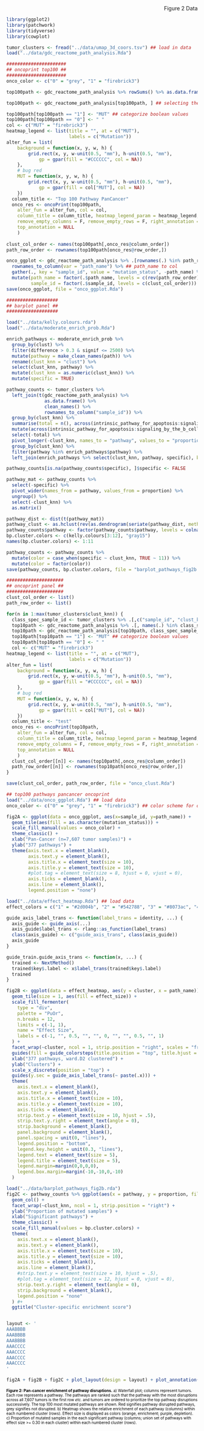 <div style="text-align: right"> Figure 2 Data </div>
```r
library(ggplot2)
library(patchwork)
library(tidyverse)
library(cowplot)
```

```r
tumor_clusters <- fread("../data/umap_3d_coors.tsv") ## load in data
load("../data/gdc_reactome_path_analysis.Rda")

######################
## oncoprint top100 ##
######################
onco_color <- c("0" = "grey", "1" = "firebrick3")

top100path <- gdc_reactome_path_analysis %>% rowSums() %>% as.data.frame() %>% rownames_to_column(var = "path_name") %>% arrange(desc(.)) %>% .[1:100,] %>% .[, "path_name"] ## getting the top100 mutated pathways in class

top100path <- gdc_reactome_path_analysis[top100path, ] ## selecting the top 100 paths

top100path[top100path == "1"] <- "MUT" ## categorize boolean values
top100path[top100path == "0"] <- " "
col <- c("MUT" = "firebrick3")
heatmap_legend <- list(title = "", at = c("MUT"),
                       labels = c("Mutation"))
alter_fun = list(
    background = function(x, y, w, h) {
        grid.rect(x, y, w-unit(0.5, "mm"), h-unit(0.5, "mm"), 
            gp = gpar(fill = "#CCCCCC", col = NA))
    },
    # bug red
    MUT = function(x, y, w, h) {
        grid.rect(x, y, w-unit(0.5, "mm"), h-unit(0.5, "mm"), 
            gp = gpar(fill = col["MUT"], col = NA))
    })
  column_title <- "Top 100 Pathway PanCancer"
  onco_res <- oncoPrint(top100path,
    alter_fun = alter_fun, col = col,
    column_title = column_title, heatmap_legend_param = heatmap_legend,
    remove_empty_columns = F, remove_empty_rows = F, right_annotation = NULL,
    top_annotation = NULL
    )
  
clust_col_order <- names(top100path[,onco_res@column_order])
path_row_order <- rownames(top100path[onco_res@row_order,])

onco_ggplot <- gdc_reactome_path_analysis %>% .[rownames(.) %in% path_row_order,] %>% ## only include the top 10 paths
  rownames_to_column(var = "path_name") %>% ## path_name to col
  gather(., key = "sample_id", value = "mutation_status", -path_name) %>% ## wide to long format
  mutate(path_name = factor(.$path_name, levels = c(rev(path_row_order))), ## factor to force oncoprint order
         sample_id = factor(.$sample_id, levels = c(clust_col_order)))
save(onco_ggplot, file = "onco_ggplot.Rda")

###################
## barplot panel ##
###################

load("../data/kelly.colours.rda")
load("../data/moderate_enrich_prob.Rda")

enrich_pathways <- moderate_enrich_prob %>%
  group_by(clust) %>%
  filter(difference > 0.3 & signif <= 2500) %>%
  mutate(pathway = make_clean_names(path)) %>%
  rename(clust_knn = "clust") %>%
  select(clust_knn, pathway) %>%
  mutate(clust_knn = as.numeric(clust_knn)) %>%
  mutate(specific = TRUE)

pathway_counts <- tumor_clusters %>%
  left_join(t(gdc_reactome_path_analysis) %>% 
              as.data.frame() %>% 
              clean_names() %>% 
              rownames_to_column("sample_id")) %>% 
  group_by(clust_knn) %>%
  summarise(total = n(), across(intrinsic_pathway_for_apoptosis:signaling_by_the_b_cell_receptor_bcr, sum)) %>%
  mutate(across(intrinsic_pathway_for_apoptosis:signaling_by_the_b_cell_receptor_bcr, ~ .x / total)) %>%
  select(-total) %>%
  pivot_longer(-clust_knn, names_to = "pathway", values_to = "proportion") %>%
  group_by(clust_knn) %>%
  filter(pathway %in% enrich_pathways$pathway) %>%
  left_join(enrich_pathways %>% select(clust_knn, pathway, specific), by = c("clust_knn", "pathway"))

pathway_counts[is.na(pathway_counts$specific), ]$specific <- FALSE

pathway_mat <- pathway_counts %>%
  select(-specific) %>%
  pivot_wider(names_from = pathway, values_from = proportion) %>%
  ungroup() %>%
  select(-clust_knn) %>%
  as.matrix()

pathway_dist <- dist(t(pathway_mat))
pathway_clust <- as.hclust(rev(as.dendrogram(seriate(pathway_dist, method = "OLO_ward")[[1]])))
pathway_counts$pathway <- factor(pathway_counts$pathway, levels = colnames(pathway_mat)[pathway_clust$order])
bp.cluster.colors <- c(kelly.colours[3:12], "gray15")
names(bp.cluster.colors) <- 1:11

pathway_counts <- pathway_counts %>%
  mutate(color = case_when(specific ~ clust_knn, TRUE ~ 11)) %>%
  mutate(color = factor(color))
save(pathway_counts, bp.cluster.colors, file = "barplot_pathways_fig2b.rda")

#####################
## oncoprint panel ##
#####################
clust_col_order <- list()
path_row_order <- list()

for(n in 1:max(tumor_clusters$clust_knn)) {
  class_spec_sample_id <- tumor_clusters %>% .[,c("sample_id", "clust_knn")] %>% filter(clust_knn == n) %>% .[,.$sample_id] ## get class spec sample ids
  top10path <- gdc_reactome_path_analysis %>% .[, names(.) %in% class_spec_sample_id] %>% rowSums() %>% as.data.frame() %>% rownames_to_column(var = "path_name") %>% arrange(desc(.)) %>% .[1:10,] %>% .[, "path_name"] ## getting the top10 mutated pathways in class
  top10path <- gdc_reactome_path_analysis[top10path, class_spec_sample_id]
  top10path[top10path == "1"] <- "MUT" ## categorize boolean values
  top10path[top10path == "0"] <- " "
  col <- c("MUT" = "firebrick3")
heatmap_legend <- list(title = "", at = c("MUT"),
                       labels = c("Mutation"))
alter_fun = list(
    background = function(x, y, w, h) {
        grid.rect(x, y, w-unit(0.5, "mm"), h-unit(0.5, "mm"), 
            gp = gpar(fill = "#CCCCCC", col = NA))
    },
    # bug red
    MUT = function(x, y, w, h) {
        grid.rect(x, y, w-unit(0.5, "mm"), h-unit(0.5, "mm"), 
            gp = gpar(fill = col["MUT"], col = NA))
    })
  column_title <- "test"
  onco_res <- oncoPrint(top10path,
    alter_fun = alter_fun, col = col,
    column_title = column_title, heatmap_legend_param = heatmap_legend,
    remove_empty_columns = F, remove_empty_rows = F, right_annotation = NULL,
    top_annotation = NULL
    )
  clust_col_order[[n]] <- names(top10path[,onco_res@column_order])
  path_row_order[[n]] <- rownames(top10path[onco_res@row_order,])
}

save(clust_col_order, path_row_order, file = "onco_clust.Rda")
```

```r

## top100 pathways pancancer oncoprint
load("../data/onco_ggplot.Rda") ## load data
onco_color <- c("0" = "grey", "1" = "firebrick3") ## color scheme for oncoprint

fig2A <- ggplot(data = onco_ggplot, aes(x=sample_id, y=path_name)) + 
  geom_tile(aes(fill = as.character(mutation_status))) +
  scale_fill_manual(values = onco_color) +
  theme_classic() +
  xlab("Pan-Cancer (n=7,607 tumor samples)") +
  ylab("377 pathways") +
  theme(axis.text.x = element_blank(),
        axis.text.y = element_blank(),
        axis.title.x = element_text(size = 10),
        axis.title.y = element_text(size = 10),
        #plot.tag = element_text(size = 8, hjust = 0, vjust = 0),
        axis.ticks = element_blank(),
        axis.line = element_blank(),
        legend.position = "none")

load("../data/effect_heatmap.Rda") ## load data
effect_colors = c("1" = "#2d004b", "2" = "#542788", "3" = "#8073ac", "4" = "#b2abd2", "5" = "#d8daeb", "6" = "white", "7" = "#fee0b6", "8" = "#fdb863", "9" = "#e08214","10" = "#b35806","11" ="#7f3b08") ## color scheme

guide_axis_label_trans <- function(label_trans = identity, ...) {
  axis_guide <- guide_axis(...)
  axis_guide$label_trans <- rlang::as_function(label_trans)
  class(axis_guide) <- c("guide_axis_trans", class(axis_guide))
  axis_guide
}

guide_train.guide_axis_trans <- function(x, ...) {
  trained <- NextMethod()
  trained$key$.label <- x$label_trans(trained$key$.label)
  trained
}

fig2B <- ggplot(data = effect_heatmap, aes(y = cluster, x = path_name)) +
  geom_tile(size = 1, aes(fill = effect_size)) +
  scale_fill_fermenter(
    type = "div",
    palette = "PuOr",
    n.breaks = 12,
    limits = c(-1, 1),
    name = "Effect Size",
    labels = c(-1, "", 0.5, "", "", 0, "", "", 0.5, "", 1)
  ) +
  facet_wrap(~cluster, ncol = 1, strip.position = "right", scales = "free_y") +
  guides(fill = guide_colorsteps(title.position = "top", title.hjust = 0.5)) +
  xlab("377 pathways, ward.D2 clustered") +
  ylab("Clusters") +
  scale_x_discrete(position = "top") +
  guides(y.sec = guide_axis_label_trans(~ paste(.x))) +
  theme(
    axis.text.x = element_blank(),
    axis.text.y = element_blank(),
    axis.title.x = element_text(size = 10),
    axis.title.y = element_text(size = 10),
    axis.ticks = element_blank(),
    strip.text.y = element_text(size = 10, hjust = .5),
    strip.text.y.right = element_text(angle = 0),
    strip.background = element_blank(),
    panel.background = element_blank(),
    panel.spacing = unit(0, "lines"),
    legend.position = "bottom",
    legend.key.height = unit(0.3, "lines"),
    legend.text = element_text(size = 5),
    legend.title = element_text(size = 5),
    legend.margin=margin(0,0,0,0),
    legend.box.margin=margin(-10,-10,0,-10)
  )

load("../data/barplot_pathways_fig2b.rda")
fig2C <- pathway_counts %>% ggplot(aes(x = pathway, y = proportion, fill = color)) +
  geom_col() +
  facet_wrap(~clust_knn, ncol = 1, strip.position = "right") +
  ylab("Proportion of mutated samples") +
  xlab("Significant pathways") +
  theme_classic() +
  scale_fill_manual(values = bp.cluster.colors) +
  theme(
    axis.text.x = element_blank(),
    axis.text.y = element_blank(),
    axis.title.x = element_text(size = 10),
    axis.title.y = element_text(size = 10),
    axis.ticks = element_blank(),
    axis.line = element_blank(),
    #strip.text.y = element_text(size = 10, hjust = .5),
    #plot.tag = element_text(size = 12, hjust = 0, vjust = 0),
    strip.text.y.right = element_text(angle = 0),
    strip.background = element_blank(),
    legend.position = "none"
  ) #+ 
  ggtitle("Cluster-specific enrichment score")


layout <- '
AAABBBB
AAABBBB
AAABBBB
AAACCCC
AAACCCC
AAACCCC
AAACCCC
'

fig2A + fig2B + fig2C + plot_layout(design = layout) + plot_annotation(tag_levels = "A")
```

<p style="FONT-SIZE:10px; COLOR:#000000; LINE-HEIGHT:12px;">**Figure 2: Pan-cancer enrichment of pathway disruptions.** a) Waterfall plot; columns represent tumors. Each row represents a pathway. The pathways are ranked such that the pathway with the most disruptions across all 7,607 tumors is the first row _etc._ and tumors are ordered to prioritize the top pathway disruptions successively. The top 100 most mutated pathways are shown. Red signifies pathway disrupted pathways, grey signifies not disrupted. b) Heatmap shows the relative enrichment of each pathway (columns) within each numbered cluster (rows). Effect size is displayed as colors (orange, enrichment; purple, depletion). c) Proportion of mutated samples in the each significant pathway (columns; union set of pathways with effect size >= 0.30 in each cluster) within each numbered cluster (rows).</p>
